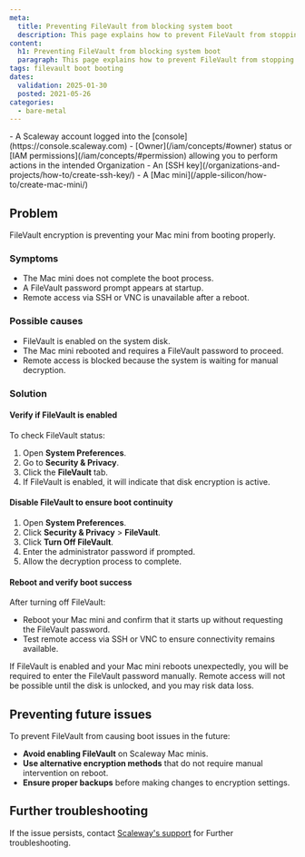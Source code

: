 ```yaml
---
meta:
  title: Preventing FileVault from blocking system boot
  description: This page explains how to prevent FileVault from stopping your system from booting.
content:
  h1: Preventing FileVault from blocking system boot
  paragraph: This page explains how to prevent FileVault from stopping your system from booting.
tags: filevault boot booting
dates:
  validation: 2025-01-30
  posted: 2021-05-26
categories:
  - bare-metal
---
```


<Macro id="requirements" />
- A Scaleway account logged into the [console](https://console.scaleway.com)
- [Owner](/iam/concepts/#owner) status or [IAM permissions](/iam/concepts/#permission) allowing you to perform actions in the intended Organization
- An [SSH key](/organizations-and-projects/how-to/create-ssh-key/)
- A [Mac mini](/apple-silicon/how-to/create-mac-mini/)

## Problem
FileVault encryption is preventing your Mac mini from booting properly.

### Symptoms
- The Mac mini does not complete the boot process.
- A FileVault password prompt appears at startup.
- Remote access via SSH or VNC is unavailable after a reboot.

### Possible causes
- FileVault is enabled on the system disk.
- The Mac mini rebooted and requires a FileVault password to proceed.
- Remote access is blocked because the system is waiting for manual decryption.

### Solution

#### Verify if FileVault is enabled
To check FileVault status:
1. Open **System Preferences**.
2. Go to **Security & Privacy**.
3. Click the **FileVault** tab.
4. If FileVault is enabled, it will indicate that disk encryption is active.

#### Disable FileVault to ensure boot continuity
1. Open **System Preferences**.
2. Click **Security & Privacy** > **FileVault**.
3. Click **Turn Off FileVault**.
4. Enter the administrator password if prompted.
5. Allow the decryption process to complete.

#### Reboot and verify boot success
After turning off FileVault:
- Reboot your Mac mini and confirm that it starts up without requesting the FileVault password.
- Test remote access via SSH or VNC to ensure connectivity remains available.

<Message type="important">
If FileVault is enabled and your Mac mini reboots unexpectedly, you will be required to enter the FileVault password manually. Remote access will not be possible until the disk is unlocked, and you may risk data loss.
</Message>

## Preventing future issues
To prevent FileVault from causing boot issues in the future:
- **Avoid enabling FileVault** on Scaleway Mac minis.
- **Use alternative encryption methods** that do not require manual intervention on reboot.
- **Ensure proper backups** before making changes to encryption settings.

## Further troubleshooting
If the issue persists, contact [Scaleway's support](https://console.scaleway.com/support) for Further troubleshooting.
